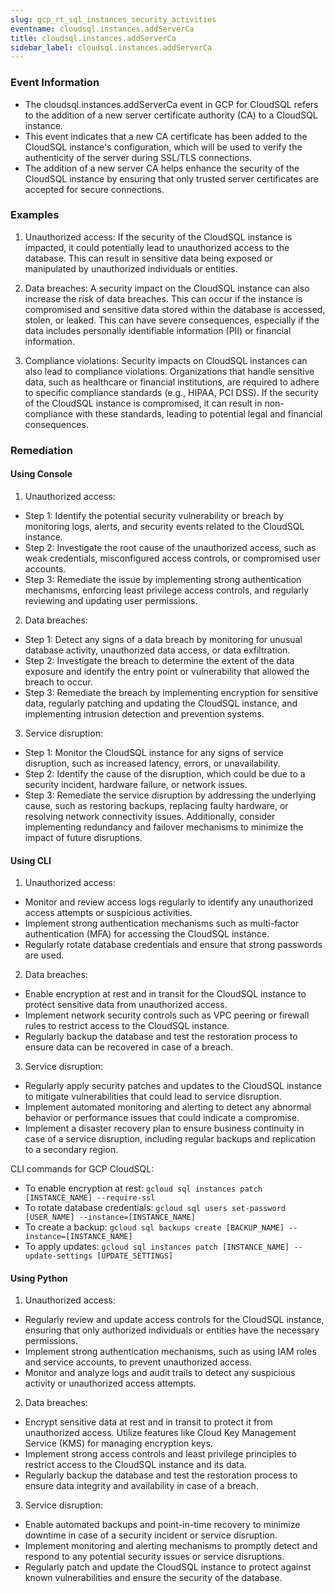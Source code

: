 ```yaml
--- 
slug: gcp_rt_sql_instances_security_activities
eventname: cloudsql.instances.addServerCa
title: cloudsql.instances.addServerCa
sidebar_label: cloudsql.instances.addServerCa
---
```

                       
### Event Information

- The cloudsql.instances.addServerCa event in GCP for CloudSQL refers to the addition of a new server certificate authority (CA) to a CloudSQL instance.
- This event indicates that a new CA certificate has been added to the CloudSQL instance's configuration, which will be used to verify the authenticity of the server during SSL/TLS connections.
- The addition of a new server CA helps enhance the security of the CloudSQL instance by ensuring that only trusted server certificates are accepted for secure connections.


### Examples

1. Unauthorized access: If the security of the CloudSQL instance is impacted, it could potentially lead to unauthorized access to the database. This can result in sensitive data being exposed or manipulated by unauthorized individuals or entities.

2. Data breaches: A security impact on the CloudSQL instance can also increase the risk of data breaches. This can occur if the instance is compromised and sensitive data stored within the database is accessed, stolen, or leaked. This can have severe consequences, especially if the data includes personally identifiable information (PII) or financial information.

3. Compliance violations: Security impacts on CloudSQL instances can also lead to compliance violations. Organizations that handle sensitive data, such as healthcare or financial institutions, are required to adhere to specific compliance standards (e.g., HIPAA, PCI DSS). If the security of the CloudSQL instance is compromised, it can result in non-compliance with these standards, leading to potential legal and financial consequences.

### Remediation

#### Using Console

1. Unauthorized access:
- Step 1: Identify the potential security vulnerability or breach by monitoring logs, alerts, and security events related to the CloudSQL instance.
- Step 2: Investigate the root cause of the unauthorized access, such as weak credentials, misconfigured access controls, or compromised user accounts.
- Step 3: Remediate the issue by implementing strong authentication mechanisms, enforcing least privilege access controls, and regularly reviewing and updating user permissions.

2. Data breaches:
- Step 1: Detect any signs of a data breach by monitoring for unusual database activity, unauthorized data access, or data exfiltration.
- Step 2: Investigate the breach to determine the extent of the data exposure and identify the entry point or vulnerability that allowed the breach to occur.
- Step 3: Remediate the breach by implementing encryption for sensitive data, regularly patching and updating the CloudSQL instance, and implementing intrusion detection and prevention systems.

3. Service disruption:
- Step 1: Monitor the CloudSQL instance for any signs of service disruption, such as increased latency, errors, or unavailability.
- Step 2: Identify the cause of the disruption, which could be due to a security incident, hardware failure, or network issues.
- Step 3: Remediate the service disruption by addressing the underlying cause, such as restoring backups, replacing faulty hardware, or resolving network connectivity issues. Additionally, consider implementing redundancy and failover mechanisms to minimize the impact of future disruptions.

#### Using CLI

1. Unauthorized access:
- Monitor and review access logs regularly to identify any unauthorized access attempts or suspicious activities.
- Implement strong authentication mechanisms such as multi-factor authentication (MFA) for accessing the CloudSQL instance.
- Regularly rotate database credentials and ensure that strong passwords are used.

2. Data breaches:
- Enable encryption at rest and in transit for the CloudSQL instance to protect sensitive data from unauthorized access.
- Implement network security controls such as VPC peering or firewall rules to restrict access to the CloudSQL instance.
- Regularly backup the database and test the restoration process to ensure data can be recovered in case of a breach.

3. Service disruption:
- Regularly apply security patches and updates to the CloudSQL instance to mitigate vulnerabilities that could lead to service disruption.
- Implement automated monitoring and alerting to detect any abnormal behavior or performance issues that could indicate a compromise.
- Implement a disaster recovery plan to ensure business continuity in case of a service disruption, including regular backups and replication to a secondary region. 

CLI commands for GCP CloudSQL:
- To enable encryption at rest: `gcloud sql instances patch [INSTANCE_NAME] --require-ssl`
- To rotate database credentials: `gcloud sql users set-password [USER_NAME] --instance=[INSTANCE_NAME]`
- To create a backup: `gcloud sql backups create [BACKUP_NAME] --instance=[INSTANCE_NAME]`
- To apply updates: `gcloud sql instances patch [INSTANCE_NAME] --update-settings [UPDATE_SETTINGS]`

#### Using Python

1. Unauthorized access:
- Regularly review and update access controls for the CloudSQL instance, ensuring that only authorized individuals or entities have the necessary permissions.
- Implement strong authentication mechanisms, such as using IAM roles and service accounts, to prevent unauthorized access.
- Monitor and analyze logs and audit trails to detect any suspicious activity or unauthorized access attempts. 

2. Data breaches:
- Encrypt sensitive data at rest and in transit to protect it from unauthorized access. Utilize features like Cloud Key Management Service (KMS) for managing encryption keys.
- Implement strong access controls and least privilege principles to restrict access to the CloudSQL instance and its data.
- Regularly backup the database and test the restoration process to ensure data integrity and availability in case of a breach.

3. Service disruption:
- Enable automated backups and point-in-time recovery to minimize downtime in case of a security incident or service disruption.
- Implement monitoring and alerting mechanisms to promptly detect and respond to any potential security issues or service disruptions.
- Regularly patch and update the CloudSQL instance to protect against known vulnerabilities and ensure the security of the database.


 